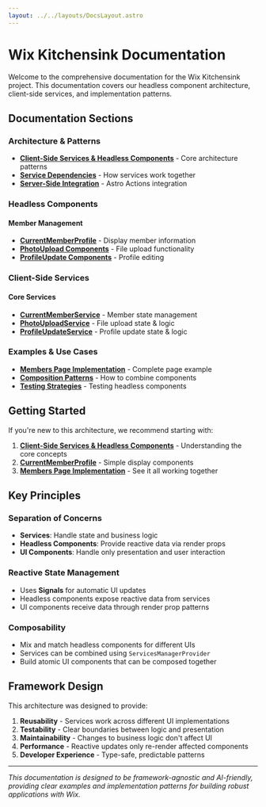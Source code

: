 ```yaml
---
layout: ../../layouts/DocsLayout.astro
---
```


# Wix Kitchensink Documentation

Welcome to the comprehensive documentation for the Wix Kitchensink project. This documentation covers our headless component architecture, client-side services, and implementation patterns.

## Documentation Sections

### Architecture & Patterns

- [**Client-Side Services & Headless Components**](/docs/architecture/client-side-services) - Core architecture patterns
- [**Service Dependencies**](/docs/architecture/service-dependencies) - How services work together
- [**Server-Side Integration**](/docs/architecture/server-integration) - Astro Actions integration

### Headless Components

#### Member Management

- [**CurrentMemberProfile**](/docs/components/current-member-profile) - Display member information
- [**PhotoUpload Components**](/docs/components/photo-upload) - File upload functionality
- [**ProfileUpdate Components**](/docs/components/profile-update) - Profile editing

### Client-Side Services

#### Core Services

- [**CurrentMemberService**](/docs/services/current-member-service) - Member state management
- [**PhotoUploadService**](/docs/services/photo-upload-service) - File upload state & logic
- [**ProfileUpdateService**](/docs/services/profile-update-service) - Profile update state & logic

### Examples & Use Cases

- [**Members Page Implementation**](/docs/examples/members-page) - Complete page example
- [**Composition Patterns**](/docs/examples/composition-patterns) - How to combine components
- [**Testing Strategies**](/docs/examples/testing) - Testing headless components

## Getting Started

If you're new to this architecture, we recommend starting with:

1. [**Client-Side Services & Headless Components**](/docs/architecture/client-side-services) - Understanding the core concepts
2. [**CurrentMemberProfile**](/docs/components/current-member-profile) - Simple display components
3. [**Members Page Implementation**](/docs/examples/members-page) - See it all working together

## Key Principles

### Separation of Concerns

- **Services**: Handle state and business logic
- **Headless Components**: Provide reactive data via render props
- **UI Components**: Handle only presentation and user interaction

### Reactive State Management

- Uses **Signals** for automatic UI updates
- Headless components expose reactive data from services
- UI components receive data through render prop patterns

### Composability

- Mix and match headless components for different UIs
- Services can be combined using `ServicesManagerProvider`
- Build atomic UI components that can be composed together

## Framework Design

This architecture was designed to provide:

1. **Reusability** - Services work across different UI implementations
2. **Testability** - Clear boundaries between logic and presentation
3. **Maintainability** - Changes to business logic don't affect UI
4. **Performance** - Reactive updates only re-render affected components
5. **Developer Experience** - Type-safe, predictable patterns

---

_This documentation is designed to be framework-agnostic and AI-friendly, providing clear examples and implementation patterns for building robust applications with Wix._
